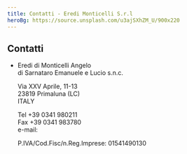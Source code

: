 ```yaml
---
title: Contatti - Eredi Monticelli S.r.l
heroBg: https://source.unsplash.com/u3ajSXhZM_U/900x220
---
```

## Contatti

* Eredi di Monticelli Angelo<br />
  di Sarnataro Emanuele e Lucio s.n.c.

  Via XXV Aprile, 11-13<br />
  23819 Primaluna (LC)<br />
  ITALY

  Tel  +39 0341 980211<br />
  Fax +39 0341 983780<br />
  e-mail: <Email />

  P.IVA/Cod.Fisc/n.Reg.Imprese: 01541490130